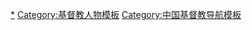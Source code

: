 [[Category:在华基督教传教士|*]]
[[Category:基督教人物模板|Category:基督教人物模板]]
[[Category:中国基督教导航模板|Category:中国基督教导航模板]]
